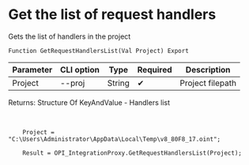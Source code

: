 ﻿---
sidebar_position: 2
---


# Get the list of request handlers
 Gets the list of handlers in the project



`Function GetRequestHandlersList(Val Project) Export`

  | Parameter | CLI option | Type | Required | Description |
  |-|-|-|-|-|
  | Project | --proj | String | &#x2714; | Project filepath |

  
  Returns:  Structure Of KeyAndValue - Handlers list

<br/>




```bsl title="1C:Enterprise/OneScript code example"
    Project = "C:\Users\Administrator\AppData\Local\Temp\v8_80F8_17.oint";

    Result = OPI_IntegrationProxy.GetRequestHandlersList(Project);
```
 




